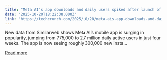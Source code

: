 ```yaml
---
title: "Meta AI’s app downloads and daily users spiked after launch of ‘Vibes’ AI video feed"
date: "2025-10-20T18:22:38.000Z"
link: "https://techcrunch.com/2025/10/20/meta-ais-app-downloads-and-daily-users-spiked-after-launch-of-vibes-ai-video-feed/"
---
```


New data from Similarweb shows Meta AI’s mobile app is surging in popularity, jumping from 775,000 to 2.7 million daily active users in just four weeks. The app is now seeing roughly 300,000 new insta...

[Read more](https://techcrunch.com/2025/10/20/meta-ais-app-downloads-and-daily-users-spiked-after-launch-of-vibes-ai-video-feed/)
